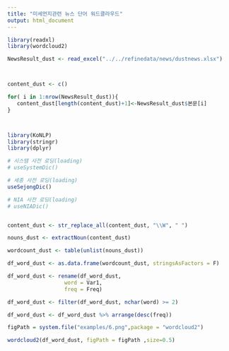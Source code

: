 ```yaml
---
title: "미세먼지관련 뉴스 단어 워드클라우드"
output: html_document
---
```


```r
library(readxl)
library(wordcloud2)

NewsResult_dust <- read_excel("../../refinedata/news/dustnews.xlsx")



content_dust <- c()

for( i in 1:nrow(NewsResult_dust)){
   content_dust[length(content_dust)+1]<-NewsResult_dust$본문[i]
}




```



```r
library(KoNLP)
library(stringr)
library(dplyr)

# 시스템 사전 로딩(loading)
# useSystemDic()

# 세종 사전 로딩(loading)
useSejongDic()

# NIA 사전 로딩(loading)
# useNIADic()



```

```r
content_dust <- str_replace_all(content_dust, "\\W", " ")

nouns_dust <- extractNoun(content_dust)

wordcount_dust <- table(unlist(nouns_dust))

df_word_dust <- as.data.frame(wordcount_dust, stringsAsFactors = F)

df_word_dust <- rename(df_word_dust,
                  word = Var1,
                  freq = Freq)

df_word_dust <- filter(df_word_dust, nchar(word) >= 2)

df_word_dust <- df_word_dust %>% arrange(desc(freq))
```

```r


figPath = system.file("examples/6.png",package = "wordcloud2")

wordcloud2(df_word_dust, figPath = figPath ,size=0.5)



```



